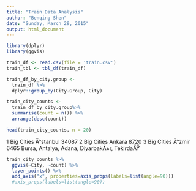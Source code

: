 ```yaml
---
title: "Train Data Analysis"
author: "Benqing Shen"
date: "Sunday, March 29, 2015"
output: html_document
---
```


```r
library(dplyr)
library(ggvis)
```

```r
train_df <- read.csv(file = 'train.csv')
train_tbl <- tbl_df(train_df)
```

```r
train_df_by_city.group <-
  train_df %>%
  dplyr::group_by(City.Group, City)

train_city_counts <-
  train_df_by_city.group%>%
  summarise(count = n()) %>%
  arrange(desc(count))

```

```r
head(train_city_counts, n = 20)
```

1  Big Cities   Ä°stanbul 34087
2  Big Cities      Ankara  8720
3  Big Cities      Ä°zmir  6465
Bursa, Antalya, Adana, DiyarbakÄ±r, TekirdaÄŸ

```r
train_city_counts %>%
  ggvis(~City, ~count) %>%
  layer_points() %>%
  add_axis("x", properties=axis_props(labels=list(angle=90)))
  #axis_props(labels=list(angle=90))
```
